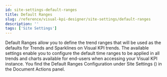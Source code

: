 ```yaml
---
id: site-settings-default-ranges
title: Default Ranges
slug: /reference/visual-kpi-designer/site-settings/default-ranges
description: ''
tags: ['Site Settings']
---
```



Default Ranges allow you to define the trend ranges that will be used as the defaults for Trends and Sparklines on Visual KPI trends. The available settings enable you to configure the default time ranges to be applied in all trends and charts available for end-users when accessing your Visual KPI instance. You find the Default Ranges Configuration under Site Settings (<PngFont name='options28' />) in the Document Actions panel.

<JsonToTable jsonData={table} />